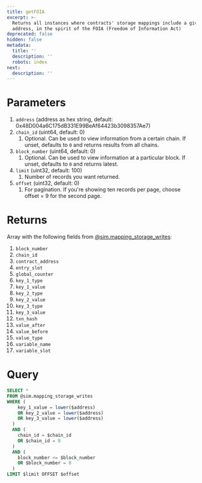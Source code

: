 ```yaml
---
title: getFOIA
excerpt: >-
  Returns all instances where contracts' storage mappings include a given
  address, in the spirit of the FOIA (Freedom of Information Act)
deprecated: false
hidden: false
metadata:
  title: ''
  description: ''
  robots: index
next:
  description: ''
---
```

# Parameters

1. `address` (address as hex string, default: 0x48D004a6C175dB331E99BeAf64423b3098357Ae7)
2. `chain_id` (uint64, default: 0)
   1. Optional. Can be used to view information from a certain chain. If unset, defaults to `0` and returns results from all chains.
3. `block_number` (uint64, default:  0)
   1. Optional. Can be used to view information at a particular block. If unset, defaults to `0` and returns latest.
4. `limit` (uint32, default: 100)
   1. Number of records you want returned.
5. `offset` (uint32, default: 0)
   1. For pagination. If you're showing ten records per page, choose offset = 9 for the second page.

# Returns

Array with the following fields from [@sim.mapping\_storage\_writes](ref:mapping-storage-writes):

1. `block_number`
2. `chain_id`
3. `contract_address`
4. `entry_slot`
5. `global_counter`
6. `key_1_type`
7. `key_1_value`
8. `key_2_type`
9. `key_2_value`
10. `key_3_type`
11. `key_3_value`
12. `txn_hash`
13. `value_after`
14. `value_before`
15. `value_type`
16. `variable_name`
17. `variable_slot`

# Query

```sql
SELECT *
FROM @sim.mapping_storage_writes
WHERE (
    key_1_value = lower($address)
    OR key_2_value = lower($address)
    OR key_3_value = lower($address)
  )
  AND (
    chain_id = $chain_id
    OR $chain_id = 0
  )
  AND (
    block_number <= $block_number
    OR $block_number = 0
  )
LIMIT $limit OFFSET $offset
```
